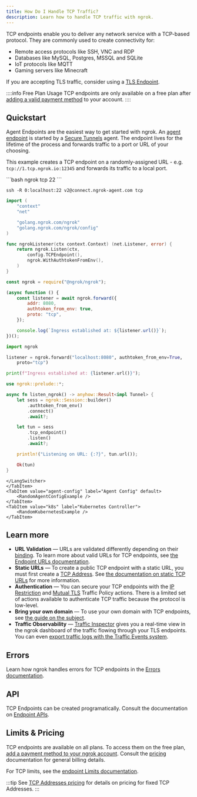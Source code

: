```yaml
---
title: How Do I Handle TCP Traffic?
description: Learn how to handle TCP traffic with ngrok.
---
```





TCP endpoints enable you to deliver any network service with a TCP-based
protocol. They are commonly used to create connectivity for:

- Remote access protocols like SSH, VNC and RDP
- Databases like MySQL, Postgres, MSSQL and SQLite
- IoT protocols like MQTT
- Gaming servers like Minecraft

If you are accepting TLS traffic, consider using a [TLS Endpoint](/universal-gateway/tls/).

::::info Free Plan Usage
TCP endpoints are only available on a free plan after [adding a valid payment method](https://dashboard.ngrok.com/settings#id-verification) to your account.
::::

## Quickstart

Agent Endpoints are the easiest way to get started with ngrok. An [agent
endpoint](/universal-gateway/cloud-endpoints/) is started by a
[Secure Tunnels](/agent/) agent. The endpoint lives for the lifetime
of the process and forwards traffic to a port or URL of your choosing.

This example creates a TCP endpoint on a randomly-assigned URL - e.g.
`tcp://1.tcp.ngrok.io:12345` and forwards its traffic to a local port.

<Tabs groupId="endpoint-type" queryString="ept">
	<TabItem value="agent-endpoint" label="Agent Endpoints" default>
	<LangSwitcher>
```bash
ngrok tcp 22
```

```ssh tabName="SSH"
ssh -R 0:localhost:22 v2@connect.ngrok-agent.com tcp
```

```go
import (
	"context"
	"net"

	"golang.ngrok.com/ngrok"
	"golang.ngrok.com/ngrok/config"
)

func ngrokListener(ctx context.Context) (net.Listener, error) {
	return ngrok.Listen(ctx,
		config.TCPEndpoint(),
		ngrok.WithAuthtokenFromEnv(),
	)
}
```

```jsx
const ngrok = require("@ngrok/ngrok");

(async function () {
	const listener = await ngrok.forward({
		addr: 8080,
		authtoken_from_env: true,
		proto: "tcp",
	});

	console.log(`Ingress established at: ${listener.url()}`);
})();
```

```python
import ngrok

listener = ngrok.forward("localhost:8080", authtoken_from_env=True,
    proto="tcp")

print(f"Ingress established at: {listener.url()}");
```

```rust
use ngrok::prelude::*;

async fn listen_ngrok() -> anyhow::Result<impl Tunnel> {
    let sess = ngrok::Session::builder()
        .authtoken_from_env()
        .connect()
        .await?;

    let tun = sess
        .tcp_endpoint()
        .listen()
        .await?;

    println!("Listening on URL: {:?}", tun.url());

    Ok(tun)
}
```

    </LangSwitcher>
    </TabItem>
    <TabItem value="agent-config" label="Agent Config" default>
    	<RandomAgentConfigExample />
    </TabItem>
    <TabItem value="k8s" label="Kubernetes Controller">
    	<RandomKubernetesExample />
    </TabItem>

</Tabs>

## Learn more

- **URL Validation** — URLs are validated differently depending on their [binding](/universal-gateway/bindings). To learn more about valid URLs for TCP endpoints, see [the Endpoint URLs documentation](/docs/universal-gateway/what-are-endpoint-urls/#tcp).
- **Static URLs** — To create a public TCP endpoint with a static URL, you must first create a [TCP Address](/universal-gateway/tcp-addresses/). See [the documentation on static TCP URLs](/universal-gateway/tcp/static-tcp-urls/) for more information.
- **Authentication** — You can secure your TCP endpoints with the [IP Restriction](/traffic-policy/actions/restrict-ips/) and [Mutual TLS](/docs/guides/other-guides/how-to-terminate-traffic-with-ngrok-configs/#mutual-tls-example) Traffic Policy actions. There is a limited set of actions available to authenticate TCP traffic because the protocol is low-level.
- **Bring your own domain** — To use your own domain with TCP endpoints, see [the guide on the subject](/universal-gateway/bring-your-own-domain/#using-custom-domains-with-tcp-endpoints).
- **Traffic Observability** — [Traffic Inspector](/obs/traffic-inspection/) gives you a real-time view in the ngrok dashboard of the traffic flowing through your TLS endpoints. You can even [export traffic logs with the Traffic Events system](/docs/obs/events/reference/).

## Errors

Learn how ngrok handles errors for TCP endpoints in the [Errors documentation](/errors/#tcp-errors).

## API

TCP Endpoints can be created programatically. Consult the documentation on
[Endpoint APIs](/api/resources/endpoints/).

## Limits & Pricing

TCP endpoints are available on all plans. To access them on the free plan, [add a payment method to your ngrok account](https://dashboard.ngrok.com/settings#id-verification). Consult the [pricing](/pricing-limits/) documentation for general billing details.

For TCP limits, see the [endpoint Limits documentation](/pricing-limits/endpoint-limits/#tcp-timeout-limits).

:::tip
See [TCP Addresses pricing](/universal-gateway/tcp-addresses/#pricing) for
details on pricing for fixed TCP Addresses.
:::
